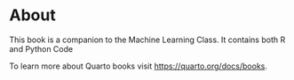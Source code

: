 # About {.unnumbered}

This book is a companion to the Machine Learning Class. It contains both R and Python Code

To learn more about Quarto books visit <https://quarto.org/docs/books>.

